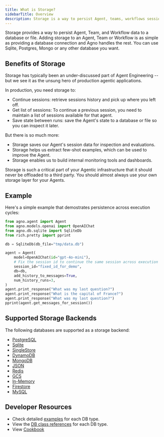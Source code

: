 ```yaml
---
title: What is Storage?
sidebarTitle: Overview
description: Storage is a way to persist Agent, teams, workflows sessions, evaluations, memories and knowledge to a database or file.
---
```


Storage provides a way to persist Agent, Team, and Workflow data to a database or file. 
Adding storage to an Agent, Team or Workflow  is as simple as providing a database connection and Agno handles the rest. 
You can use Sqlite, Postgres, Mongo or any other database you want.

## Benefits of Storage

Storage has typically been an under-discussed part of Agent Engineering -- but we see it as the unsung hero of production agentic applications.

In production, you need storage to:

- Continue sessions: retrieve sessions history and pick up where you left off.
- Get list of sessions: To continue a previous session, you need to maintain a list of sessions available for that agent.
- Save state between runs: save the Agent's state to a database or file so you can inspect it later.

But there is so much more:

- Storage saves our Agent's session data for inspection and evaluations.
- Storage helps us extract few-shot examples, which can be used to improve the Agent.
- Storage enables us to build internal monitoring tools and dashboards.

<Warning>
Storage is such a critical part of your Agentic infrastructure that it should never be offloaded to a third party. You should almost always use your own storage layer for your Agents.
</Warning>


## Example

Here's a simple example that demostrates persistence across execution cycles:

```python storage.py
from agno.agent import Agent
from agno.models.openai import OpenAIChat
from agno.db.sqlite import SqliteDb
from rich.pretty import pprint

db = SqliteDb(db_file="tmp/data.db")

agent = Agent(
    model=OpenAIChat(id="gpt-4o-mini"),
    # Fix the session id to continue the same session across execution cycles
    session_id="fixed_id_for_demo",
    db=db,
    add_history_to_messages=True,
    num_history_runs=3,
)
agent.print_response("What was my last question?")
agent.print_response("What is the capital of France?")
agent.print_response("What was my last question?")
pprint(agent.get_messages_for_session())
```

## Supported Storage Backends

The following databases are supported as a storage backend:

- [PostgreSQL](/db/postgres)
- [Sqlite](/db/sqlite)
- [SingleStore](/db/singlestore)
- [DynamoDB](/db/dynamodb)
- [MongoDB](/db/mongodb)
- [JSON](/db/json)
- [Redis](/db/redis)
- [GCS](/db/gcs)
- [In-Memory](/db/in_memory)
- [Firestore](/db/firestore)
- [MySQL](/db/mysql)

## Developer Resources

- Check detailed [examples](/examples/concepts/db) for each DB type.
- View the [DB class references](/reference/storage/) for each DB type.
- View [Cookbook](https://github.com/agno-agi/agno/tree/main/cookbook/db)
